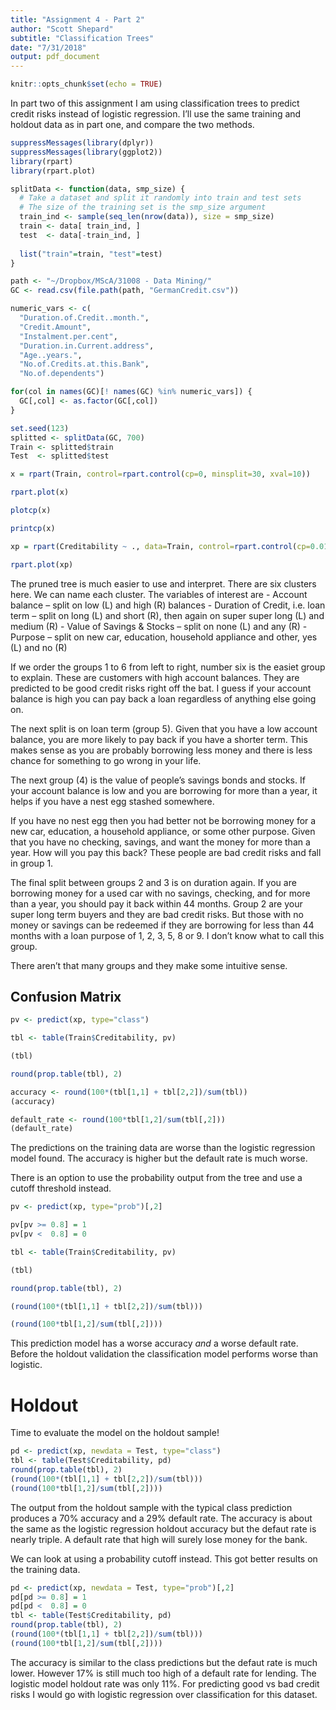 ```yaml
---
title: "Assignment 4 - Part 2"
author: "Scott Shepard"
subtitle: "Classification Trees"
date: "7/31/2018"
output: pdf_document
---
```


```r
knitr::opts_chunk$set(echo = TRUE)
```

In part two of this assignment I am using classification trees to predict
credit risks instead of logistic regression. I'll use the same training and 
holdout data as in part one, and compare the two methods.

```r
suppressMessages(library(dplyr))
suppressMessages(library(ggplot2))
library(rpart)
library(rpart.plot)

splitData <- function(data, smp_size) {
  # Take a dataset and split it randomly into train and test sets
  # The size of the training set is the smp_size argument
  train_ind <- sample(seq_len(nrow(data)), size = smp_size)
  train <- data[ train_ind, ]
  test  <- data[-train_ind, ]
  
  list("train"=train, "test"=test)
}

path <- "~/Dropbox/MScA/31008 - Data Mining/"
GC <- read.csv(file.path(path, "GermanCredit.csv"))

numeric_vars <- c(
  "Duration.of.Credit..month.",
  "Credit.Amount",
  "Instalment.per.cent",
  "Duration.in.Current.address",
  "Age..years.",
  "No.of.Credits.at.this.Bank",
  "No.of.dependents")

for(col in names(GC)[! names(GC) %in% numeric_vars]) {
  GC[,col] <- as.factor(GC[,col])
}

set.seed(123)
splitted <- splitData(GC, 700)
Train <- splitted$train
Test  <- splitted$test
```

```r
x = rpart(Train, control=rpart.control(cp=0, minsplit=30, xval=10))
```

```r
rpart.plot(x)
```

```r
plotcp(x)
```

```r
printcp(x)
```

```r
xp = rpart(Creditability ~ ., data=Train, control=rpart.control(cp=0.0150754, minsplit=30, xval=10))
```

```r
rpart.plot(xp)
```

The pruned tree is much easier to use and interpret. There are six clusters
here. We can name each cluster. The variables of interest are
  - Account balance -- split on low (L) and high (R) balances
  - Duration of Credit, i.e. loan term -- split on long (L) and short (R), 
  then again on super super long (L) and medium (R)
  - Value of Savings & Stocks -- split on none (L) and any (R)
  - Purpose -- split on new car, education, household appliance and other, yes (L) and no (R)
  
If we order the groups 1 to 6 from left to right, number six is the easiet 
group to explain. These are customers with high account balances. They are 
predicted to be good credit risks right off the bat. I guess if your account
balance is high you can pay back a loan regardless of anything else going
on. 

The next split is on loan term (group 5). Given that you have a low account 
balance,  you are more likely to pay back if you have a shorter term. 
This makes sense as you are probably borrowing less money and there is less 
chance for something to go wrong in your life. 

The next group (4) is the value of people's savings bonds and stocks. If your 
account balance is low and you are borrowing for more than a year, it helps
if you have a nest egg stashed somewhere.

If you have no nest egg then you had better not be borrowing money for 
a new car, education, a household appliance, or some other purpose. Given that
you have no checking, savings, and want the money for more than a year. How
will you pay this back? These people are bad credit risks and fall in group 1.

The final split between groups 2 and 3 is on duration again. If you are 
borrowing money for a used car with no savings, checking, and for more
than a year, you should pay it back within 44 months. Group 2 are your 
super long term buyers and they are bad credit risks. But those with no money
or savings can be redeemed if they are borrowing for less than 44 months 
with a loan purpose of 1, 2, 3, 5, 8 or 9. I don't know what to call this group.

There aren't that many groups and they make some intuitive sense.

## Confusion Matrix

```r
pv <- predict(xp, type="class")

tbl <- table(Train$Creditability, pv)

(tbl)

round(prop.table(tbl), 2)

accuracy <- round(100*(tbl[1,1] + tbl[2,2])/sum(tbl))
(accuracy)

default_rate <- round(100*tbl[1,2]/sum(tbl[,2]))
(default_rate)
```

The predictions on the training data are worse than the logistic regression
model found. The accuracy is higher but the default rate is much worse.

There is an option to use the probability output from the tree and use a 
cutoff threshold instead.

```r
pv <- predict(xp, type="prob")[,2]

pv[pv >= 0.8] = 1
pv[pv <  0.8] = 0

tbl <- table(Train$Creditability, pv)

(tbl)

round(prop.table(tbl), 2)

(round(100*(tbl[1,1] + tbl[2,2])/sum(tbl)))

(round(100*tbl[1,2]/sum(tbl[,2])))
```

This prediction model has a worse accuracy _and_ a worse default rate. Before
the holdout validation the classification model performs worse than logistic.

# Holdout

Time to evaluate the model on the holdout sample!

```r
pd <- predict(xp, newdata = Test, type="class")
tbl <- table(Test$Creditability, pd)
round(prop.table(tbl), 2)
(round(100*(tbl[1,1] + tbl[2,2])/sum(tbl)))
(round(100*tbl[1,2]/sum(tbl[,2])))
```

The output from the holdout sample with the typical class prediction produces
a 70% accuracy and a 29% default rate. The accuracy is about the same as the 
logistic regression holdout accuracy but the defaut rate is nearly triple. 
A default rate that high will surely lose money for the bank.

We can look at using a probability cutoff instead. This got better results
on the training data.

```r
pd <- predict(xp, newdata = Test, type="prob")[,2]
pd[pd >= 0.8] = 1
pd[pd <  0.8] = 0
tbl <- table(Test$Creditability, pd)
round(prop.table(tbl), 2)
(round(100*(tbl[1,1] + tbl[2,2])/sum(tbl)))
(round(100*tbl[1,2]/sum(tbl[,2])))
```

The accuracy is similar to the class predictions but the defaut rate is 
much lower. However 17% is still much too high of a default rate for lending.
The logistic model holdout rate was only 11%. For predicting good vs bad 
credit risks I would go with logistic regression over classification for
this dataset.
